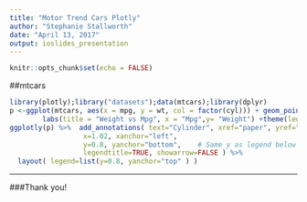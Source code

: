 ---
title: "Motor Trend Cars Plotly"
author: "Stephanie Stallworth"
date: "April 13, 2017"
output: ioslides_presentation
---

```{r setup, include=FALSE}
knitr::opts_chunk$set(echo = FALSE)
```

##mtcars 
```{r, message = FALSE, warning=FALSE}
library(plotly);library("datasets");data(mtcars);library(dplyr)
p <-ggplot(mtcars, aes(x = mpg, y = wt, col = factor(cyl))) + geom_point() + 
        labs(title = "Weight vs Mpg", x = "Mpg",y= "Weight") +theme(legend.title = element_blank())
ggplotly(p) %>%  add_annotations( text="Cylinder", xref="paper", yref="paper",
                  x=1.02, xanchor="left",
                  y=0.8, yanchor="bottom",    # Same y as legend below
                  legendtitle=TRUE, showarrow=FALSE ) %>%
  layout( legend=list(y=0.8, yanchor="top" ) )
```

***

###Thank you!